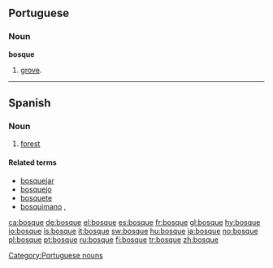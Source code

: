 ==Portuguese==

===Noun===
'''bosque''' {{m}}

# [[grove]].

[[Category:Portuguese nouns]]

----

==Spanish==

===Noun===
{{es-noun-m}}

# [[forest]]

====Related terms====
*[[bosquejar]] {{pos_v}}
*[[bosquejo]] {{m}}
*[[bosquete]] {{m}}
*[[bosquimano]] {{pos_a}}, {{m}}

[[ca:bosque]]
[[de:bosque]]
[[el:bosque]]
[[es:bosque]]
[[fr:bosque]]
[[gl:bosque]]
[[hy:bosque]]
[[io:bosque]]
[[is:bosque]]
[[it:bosque]]
[[sw:bosque]]
[[hu:bosque]]
[[ja:bosque]]
[[no:bosque]]
[[pl:bosque]]
[[pt:bosque]]
[[ru:bosque]]
[[fi:bosque]]
[[tr:bosque]]
[[zh:bosque]]